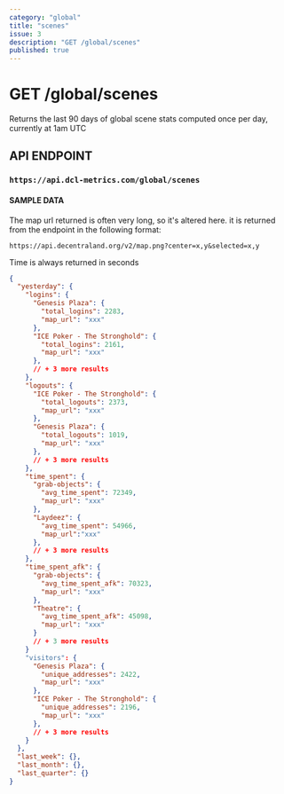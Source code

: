 ```yaml
---
category: "global"
title: "scenes"
issue: 3
description: "GET /global/scenes"
published: true
---
```


# GET /global/scenes

Returns the last 90 days of global scene stats computed once per day, currently at 1am UTC

## API ENDPOINT

### `https://api.dcl-metrics.com/global/scenes`

#### SAMPLE DATA

The map url returned is often very long, so it's altered here. it is returned
from the endpoint in the following format:

`https://api.decentraland.org/v2/map.png?center=x,y&selected=x,y`

Time is always returned in seconds

```json
{
  "yesterday": {
    "logins": {
      "Genesis Plaza": {
        "total_logins": 2283,
        "map_url": "xxx"
      },
      "ICE Poker - The Stronghold": {
        "total_logins": 2161,
        "map_url": "xxx"
      },
      // + 3 more results
    },
    "logouts": {
      "ICE Poker - The Stronghold": {
        "total_logouts": 2373,
        "map_url": "xxx"
      },
      "Genesis Plaza": {
        "total_logouts": 1019,
        "map_url": "xxx"
      },
      // + 3 more results
    },
    "time_spent": {
      "grab-objects": {
        "avg_time_spent": 72349,
        "map_url": "xxx"
      },
      "Laydeez": {
        "avg_time_spent": 54966,
        "map_url":"xxx"
      },
      // + 3 more results
    },
    "time_spent_afk": {
      "grab-objects": {
        "avg_time_spent_afk": 70323,
        "map_url": "xxx"
      },
      "Theatre": {
        "avg_time_spent_afk": 45098,
        "map_url": "xxx"
      }
      // + 3 more results
    }
    "visitors": {
      "Genesis Plaza": {
        "unique_addresses": 2422,
        "map_url": "xxx"
      },
      "ICE Poker - The Stronghold": {
        "unique_addresses": 2196,
        "map_url": "xxx"
      },
      // + 3 more results
    }
  },
  "last_week": {},
  "last_month": {},
  "last_quarter": {}
}
```
